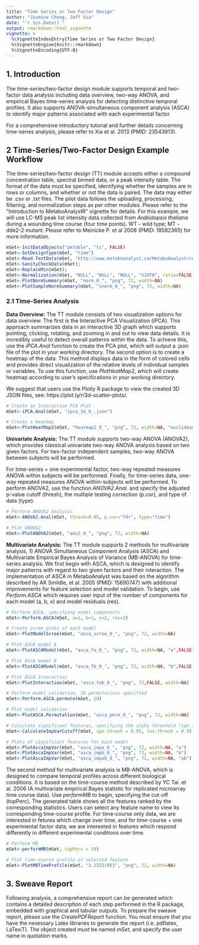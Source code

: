 ```yaml
---
title: "Time Series or Two Factor Design"
author: "Jasmine Chong, Jeff Xia"
date: "`r Sys.Date()`"
output: rmarkdown::html_vignette
vignette: >
  %\VignetteIndexEntry{Time Series or Two Factor Design}
  %\VignetteEngine{knitr::rmarkdown}
  %\VignetteEncoding{UTF-8}
---
```


## 1. Introduction

The time-series/two-factor design module supports temporal and two-factor data analysis including data overview, two-way ANOVA, and empirical Bayes time-series analysis for detecting distinctive temporal profiles. It also supports ANOVA-simultaneous component analysis (ASCA) to identify major patterns associated with each experimental factor.

For a comprehensive introductory tutorial and further details concerning time-series analysis, please refer to Xia et al. 2013 (PMID: 23543913). 


## 2 Time-Series/Two-Factor Design Example Workflow 

The time-series/two-factor design (TT) module accepts either a compound concentration table, spectral binned data, or a peak intensity table. The format of the data must be specified, identifying whether the samples are in rows or columns, and whether or not the data is paired. The data may either be .csv or .txt files. The pilot data follows the uploading, processing, filtering, and normalization steps as per other modules. Please refer to the "Introduction to MetaboAnalystR" vignette for details. For this example, we will use LC-MS peak list intensity data collected from *Arabidopsis thaliana* during a wounding time course (four time points). WT - wild type; MT - dde2-2 mutant. Please refer to Meinicke P. et al 2008 (PMID: 18582365) for more information.  

```r
mSet<-InitDataObjects("pktable", "ts", FALSE)
mSet<-SetDesignType(mSet, "time")
mSet<-Read.TextData(mSet, "http://www.metaboanalyst.ca/MetaboAnalyst/resources/data/cress_time.csv", "colts", "disc");
mSet<-SanityCheckData(mSet);
mSet<-ReplaceMin(mSet);
mSet<-Normalization(mSet, "NULL", "NULL", "NULL", "S10T0", ratio=FALSE, ratioNum=20)
mSet<-PlotNormSummary(mSet, "norm_0_", "png", 72, width=NA)
mSet<-PlotSampleNormSummary(mSet, "snorm_0_", "png", 72, width=NA)

```

### 2.1 Time-Series Analysis 

**Data Overview:** The TT module consists of two visualization options for data overview. The first is the Interactive PCA Visualization (iPCA). This approach summarizes data in an interactive 3D graph which supports pointing, clicking, rotating, and zooming in and out to view data details. It is incredibly useful to detect overall patterns within the data. To achieve this, use the *iPCA.Anal* function to create the PCA plot, which will output a .json file of the plot in your working directory. The second option is to create a heatmap of the data. This method displays data in the form of colored cells and provides direct visualization of the relative levels of individual samples or variables. To use this function, use *PlotHeatMap2*, which will create heatmap according to user's specifications in your working directory.

We suggest that users use the Plotly R package to view the created 3D JSON files, see: https://plot.ly/r/3d-scatter-plots/.

```r
# Create an Interactive PCA Plot
mSet<-iPCA.Anal(mSet, "ipca_3d_0_.json")

# Create a Heatmap
mSet<-PlotHeatMap2(mSet, "heatmap2_0_", "png", 72, width=NA, "euclidean","ward.D","bwm","overview", F, 1, F, F)
```

**Univariate Analysis:** The TT module supports two-way ANOVA (ANOVA2), which provides classical univariate two-way ANOVA analysis based on two given factors. For two-factor independent samples, two-way ANOVA between subjects will be performed. 

For time-series + one experimental factor, two-way repeated measures ANOVA within subjects will be performed. 
Finally, for time-series data, one-way repeated measures ANOVA within-subjects will be performed. To perform ANOVA2, use the function *ANOVA2.Anal*. and specify the adjusted p-value cutoff (thresh), the multiple testing correction (p.cor), and type of data (type). 

```r
# Perform ANOVA2 Analysis
mSet<-ANOVA2.Anal(mSet, thresh=0.05, p.cor="fdr", type="time")

# Plot ANOVA2
mSet<-PlotANOVA2(mSet, "aov2_0_", "png", 72, width=NA)
```

**Multivariate Analysis:** The TT module supports 2 methods for multivariate analysis, 1) ANOVA Simultaneous Component Analysis (ASCA) and Multivariate Empirical Bayes Analysis of Variance (MB-ANOVA) for time-series analysis. We first begin with ASCA, which is designed to identify major patterns with regard to two given factors and their interaction. The implementation of ASCA in MetaboAnalyst was based on the algorithm described by AK Smildle, et al. 2005 (PMID: 15890747) with additional improvements for feature selection and model validation. To begin, use *Perform.ASCA* which requires user input of the number of components for each model (a, b, x) and model residuals (res).   

```r
# Perform ASCA, specifying model components
mSet<-Perform.ASCA(mSet, a=1, b=1, x=2, res=2)

# Create scree plots of each model
mSet<-PlotModelScree(mSet, "asca_scree_0_", "png", 72, width=NA)

# Plot ASCA model A
mSet<-PlotASCAModel(mSet, "asca_fa_0_", "png", 72, width=NA, "a",FALSE)

# Plot ASCA model B
mSet<-PlotASCAModel(mSet, "asca_fb_0_", "png", 72, width=NA, "b",FALSE)

# Plot ASCA Interaction
mSet<-PlotInteraction(mSet, "asca_fab_0_", "png", 72,FALSE, width=NA)

# Perform model validation, 20 permutations specified
mSet<-Perform.ASCA.permute(mSet, 20)

# Plot model validation
mSet<-PlotASCA.Permutation(mSet, "asca_perm_0_", "png", 72, width=NA)

# Calculate significant features, specifying the alpha threshold (spe.thresh) and leverage threshold (lev.thresh) 
mSet<-CalculateImpVarCutoff(mSet, spe.thresh = 0.05, lev.thresh = 0.9)

# Plots of significant features for each model
mSet<-PlotAscaImpVar(mSet, "asca_impa_0_", "png", 72, width=NA, "a")
mSet<-PlotAscaImpVar(mSet, "asca_impb_0_", "png", 72, width=NA, "b")
mSet<-PlotAscaImpVar(mSet, "asca_impab_0_", "png", 72, width=NA, "ab")
```

The second method for multivariate analysis is MB-ANOVA, which is designed to compare temporal profiles across different biological conditions. It is based on the time-course method described by YC Tai. et al. 2006 (A multivariate empirical Bayes statistic for replicated microarray time course data). Use *performMB* to begin, specifying the cut-off (topPerc). The generated table shows all the features ranked by the corresponding statistics. Users can select any feature name to view its corresponding time-course profile. For time-course only data, we are interested in fetures which change over time, and for time-course + one experimental factor data, we are interested in features which respond differently in different experimental conditions over time.

```r
# Perform MB
mSet<-performMB(mSet, topPerc = 10)

# Plot time-course profile of selected feature
mSet<-PlotMBTimeProfile(mSet, "3.1522/851", "png", 72, width=NA)

```

## 3. Sweave Report

Following analysis, a comprehensive report can be generated which contains a detailed description of each step performed in the R package, embedded with graphical and tabular outputs. To prepare the sweave report, please use the *CreatePDFReport* function. You must ensure that you have the nexessary Latex libraries to generate the report (i.e. pdflatex, LaTexiT). The object created *must* be named *mSet*, and specify the user name in quotation marks. 
